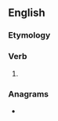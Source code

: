 ==English==

===Etymology===
{{suffix|buy|eth|lang=en}}

===Verb===
{{head|en|verb form}}

# {{en-archaic third-person singular of|buy}}

===Anagrams===
* {{anagrams|en|a=behtuy|but hey}}